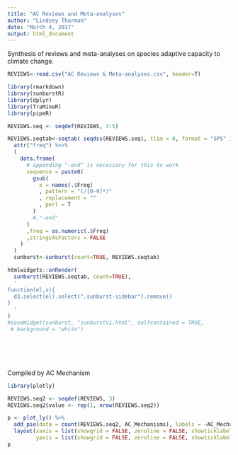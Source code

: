 ```yaml
---
title: "AC Reviews and Meta-analyses"
author: "Lindsey Thurman"
date: "March 4, 2017"
output: html_document
---
```

Synthesis of reviews and meta-analyses on species adaptive capacity to climate change. 

```r
REVIEWS<-read.csv("AC Reviews & Meta-analyses.csv", header=T)

library(rmarkdown)
library(sunburstR)
library(dplyr)
library(TraMineR)
library(pipeR)

REVIEWS.seq <- seqdef(REVIEWS, 3:5)

REVIEWS.seqtab<-seqtab( seqdss(REVIEWS.seq), tlim = 0, format = "SPS" ) %>>%
  attr("freq") %>>%
  (
    data.frame(
      # appending "-end" is necessary for this to work
      sequence = paste0(
        gsub(
          x = names(.$Freq)
          , pattern = "(/[0-9]*)"
          , replacement = ""
          , perl = T
        )
        #,"-end"
      )
      ,freq = as.numeric(.$Freq)
      ,stringsAsFactors = FALSE
    )
  ) 
  sunburst<-sunburst(count=TRUE, REVIEWS.seqtab)


```


```r
htmlwidgets::onRender(
  sunburst(REVIEWS.seqtab, count=TRUE),
  '
function(el,x){
  d3.select(el).select(".sunburst-sidebar").remove()
}
  '
)
#saveWidget(sunburst, "sunburstv1.html", selfcontained = TRUE,
 # background = "white")
```
<br>
<br>
<br>
<br>
Compiled by AC Mechanism
```r
library(plotly)

REVIEWS.seq2 <- seqdef(REVIEWS, 3)
REVIEWS.seq2$value <- rep(1, nrow(REVIEWS.seq2))

p <- plot_ly() %>%
  add_pie(data = count(REVIEWS.seq2, AC_Mechanisms), labels = ~AC_Mechanisms, values = ~n, name = "AC Mechanisms")%>%
  layout(xaxis = list(showgrid = FALSE, zeroline = FALSE, showticklabels = FALSE),
         yaxis = list(showgrid = FALSE, zeroline = FALSE, showticklabels = FALSE))
p
```

